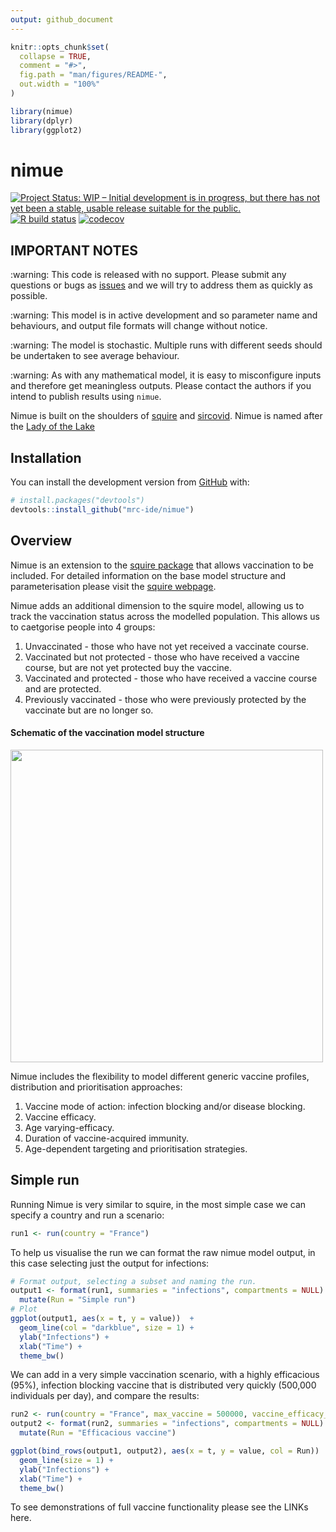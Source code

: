 ```yaml
---
output: github_document
---
```


<!-- README.md is generated from README.Rmd. Please edit that file -->

```r
knitr::opts_chunk$set(
  collapse = TRUE,
  comment = "#>",
  fig.path = "man/figures/README-",
  out.width = "100%"
)

library(nimue)
library(dplyr)
library(ggplot2)
```

# nimue

<!-- badges: start -->
[![Project Status: WIP – Initial development is in progress, but there has not yet been a stable, usable release suitable for the public.](https://www.repostatus.org/badges/latest/wip.svg)](https://www.repostatus.org/#wip)
[![R build status](https://github.com/mrc-ide/nimue/workflows/R-CMD-check/badge.svg)](https://github.com/mrc-ide/nimue/actions)
[![codecov](https://codecov.io/gh/mrc-ide/nimue/branch/master/graph/badge.svg)](https://codecov.io/gh/mrc-ide/nimue)
<!-- badges: end -->

## IMPORTANT NOTES

:warning: This code is released with no support. Please submit any questions or bugs as [issues](https://github.com/mrc-ide/nimue/issues) and we will try to address them as quickly as possible.

:warning: This model is in active development and so parameter name and behaviours, and output file formats will change without notice.

:warning: The model is stochastic. Multiple runs with different seeds should be undertaken to see average behaviour.

:warning: As with any mathematical model, it is easy to misconfigure inputs and therefore get meaningless outputs. Please contact the authors if you intend to publish results using `nimue`.

Nimue is built on the shoulders of [squire](https://mrc-ide.github.io/squire/) and [sircovid](https://mrc-ide.github.io/sircovid/).
Nimue is named after the [Lady of the Lake](https://en.wikipedia.org/wiki/Lady_of_the_Lake)

## Installation

You can install the development version from [GitHub](https://github.com/) with:

``` r
# install.packages("devtools")
devtools::install_github("mrc-ide/nimue")
```

## Overview

Nimue is an extension to the [squire package](https://mrc-ide.github.io/squire/) that allows vaccination to be included.
For detailed information on the base model structure and parameterisation please visit the [squire webpage](https://mrc-ide.github.io/squire/).

Nimue adds an additional dimension to the squire model, allowing us to track the vaccination status across the modelled population. This allows us to caetgorise
people into 4 groups:

1. Unvaccinated - those who have not yet received a vaccinate course.
2. Vaccinated but not protected - those who have received a vaccine course, but are not yet protected buy the vaccine.
3. Vaccinated and protected - those who have received a vaccine course and are protected.
4. Previously vaccinated - those who were previously protected by the vaccinate but are no longer so.

#### Schematic of the vaccination model structure
<img src="man/figures/structure.png" align="center" width="500" />

Nimue includes the flexibility to model different generic vaccine profiles, distribution and prioritisation approaches:

1. Vaccine mode of action: infection blocking and/or disease blocking.
2. Vaccine efficacy.
3. Age varying-efficacy.
4. Duration of vaccine-acquired immunity.
5. Age-dependent targeting and prioritisation strategies.

## Simple run

Running Nimue is very similar to squire, in the most simple case we can specify a country and run a scenario:

```r
run1 <- run(country = "France")
```

To help us visualise the run we can format the raw nimue model output, in this case selecting just the output for infections:

```r
# Format output, selecting a subset and naming the run.
output1 <- format(run1, summaries = "infections", compartments = NULL) %>%
  mutate(Run = "Simple run")
# Plot
ggplot(output1, aes(x = t, y = value))  +
  geom_line(col = "darkblue", size = 1) +
  ylab("Infections") + 
  xlab("Time") + 
  theme_bw()
```

We can add in a very simple vaccination scenario, with a highly efficacious (95%), infection blocking vaccine that is distributed very quickly (500,000 individuals per day), and compare the results:

```r
run2 <- run(country = "France", max_vaccine = 500000, vaccine_efficacy_infection = rep(0.95, 17))
output2 <- format(run2, summaries = "infections", compartments = NULL) %>%
  mutate(Run = "Efficacious vaccine")

ggplot(bind_rows(output1, output2), aes(x = t, y = value, col = Run))  +
  geom_line(size = 1) +
  ylab("Infections") + 
  xlab("Time") + 
  theme_bw()
```

To see demonstrations of full vaccine functionality please see the LINKs here.
